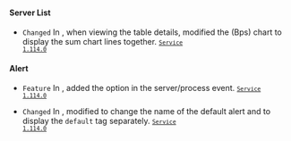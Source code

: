 #### Server List​

- <code class="Changed">Changed</code> In <Cmdname sid="side_serverDetail" className="uitext" />, when viewing the <Cmdname sid="process" className="uitext" /> table details, modified the <Cmdname sid="diskIo" className="uitext" /> <span class="uitext">(Bps)</span> chart to display the sum chart lines together. <code class='changelog-service'><a href="../release-notes/service/service-1_114_x"><code class='changelog-service'>Service 1.114.0​</code></a></code>

#### Alert​

- <code class="Feature">Feature</code> In <Cmdname sid="side_eventSetting" className="uitext" />, added the <Cmdname sid="event_tag" className="uitext" /> option in the server/process event. <code class='changelog-service'><a href="../release-notes/service/service-1_114_x"><code class='changelog-service'>Service 1.114.0​</code></a></code>

- <code class="Changed">Changed</code> In <Cmdname sid="side_eventSetting" className="uitext" />, modified to change the name of the default alert and to display the `default` tag separately. <code class='changelog-service'><a href="../release-notes/service/service-1_114_x"><code class='changelog-service'>Service 1.114.0​</code></a></code>
